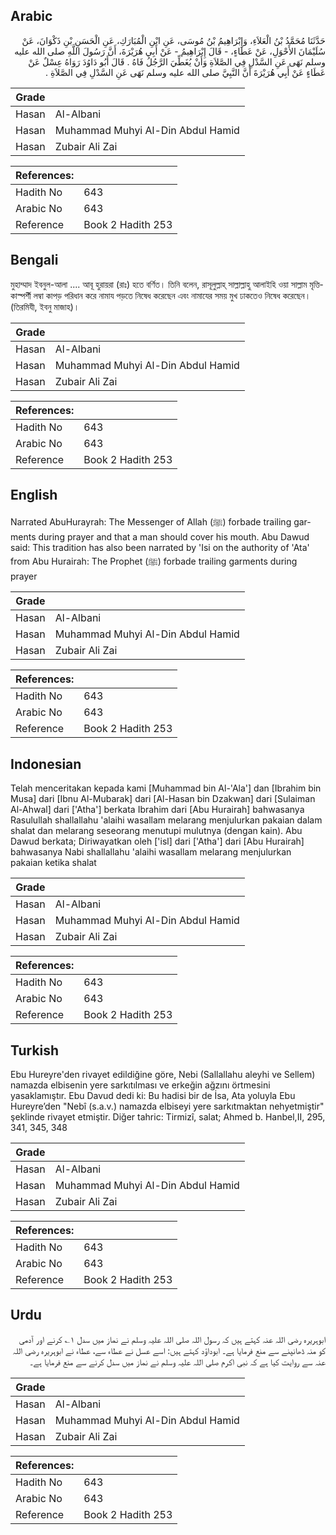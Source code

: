 ## Arabic


<div dir="rtl" lang="ar" style={{fontSize:'larger',backgroundColor:'#f8f9fa',padding:20}}>
حَدَّثَنَا مُحَمَّدُ بْنُ الْعَلاَءِ، وَإِبْرَاهِيمُ بْنُ مُوسَى، عَنِ ابْنِ الْمُبَارَكِ، عَنِ الْحَسَنِ بْنِ ذَكْوَانَ، عَنْ سُلَيْمَانَ الأَحْوَلِ، عَنْ عَطَاءٍ، - قَالَ إِبْرَاهِيمُ - عَنْ أَبِي هُرَيْرَةَ، أَنَّ رَسُولَ اللَّهِ صلى الله عليه وسلم نَهَى عَنِ السَّدْلِ فِي الصَّلاَةِ وَأَنْ يُغَطِّيَ الرَّجُلُ فَاهُ ‏.‏ قَالَ أَبُو دَاوُدَ رَوَاهُ عِسْلٌ عَنْ عَطَاءٍ عَنْ أَبِي هُرَيْرَةَ أَنَّ النَّبِيَّ صلى الله عليه وسلم نَهَى عَنِ السَّدْلِ فِي الصَّلاَةِ ‏.‏
</div>
<div style={{backgroundColor:'#f8f9fa',padding:20, marginBottom: 10}}><table> <thead> <tr> <th>Grade</th> <th></th> </tr> </thead> <tbody> <tr><td>Hasan</td><td>Al-Albani</td></tr><tr><td>Hasan</td><td>Muhammad Muhyi Al-Din Abdul Hamid</td></tr><tr><td>Hasan</td><td>Zubair Ali Zai</td></tr></tbody></table><table> <thead> <tr> <th>References:</th> <th></th> </tr> </thead> <tbody><tr><td>Hadith No</td><td>643</td></tr><tr><td>Arabic No</td><td>643</td></tr><tr><td>Reference</td><td>Book 2 Hadith 253</td></tr></tbody></table></div>

## Bengali


<div dir="ltr" lang="bn" style={{fontSize:'larger',backgroundColor:'#f8f9fa',padding:20}}>
মুহাম্মাদ ইবনুল-আলা .... আবূ হুরায়রা (রাঃ) হতে বর্ণিত। তিনি বলেন, রাসূলুল্লাহ্ সাল্লাল্লাহু আলাইহি ওয়া সাল্লাম মৃত্তিকাস্পর্শী লম্বা কাপড় পরিধান করে নামায পড়তে নিষেধ করেছেন এবং নামাযের সময় মুখ ঢাকতেও নিষেধ করেছেন। (তিরমিযী, ইবনু মাজাহ)।
</div>
<div style={{backgroundColor:'#f8f9fa',padding:20, marginBottom: 10}}><table> <thead> <tr> <th>Grade</th> <th></th> </tr> </thead> <tbody> <tr><td>Hasan</td><td>Al-Albani</td></tr><tr><td>Hasan</td><td>Muhammad Muhyi Al-Din Abdul Hamid</td></tr><tr><td>Hasan</td><td>Zubair Ali Zai</td></tr></tbody></table><table> <thead> <tr> <th>References:</th> <th></th> </tr> </thead> <tbody><tr><td>Hadith No</td><td>643</td></tr><tr><td>Arabic No</td><td>643</td></tr><tr><td>Reference</td><td>Book 2 Hadith 253</td></tr></tbody></table></div>

## English


<div dir="ltr" lang="en" style={{fontSize:'larger',backgroundColor:'#f8f9fa',padding:20}}>
Narrated AbuHurayrah: The Messenger of Allah (ﷺ) forbade trailing garments during prayer and that a man should cover his mouth. Abu Dawud said: This tradition has also been narrated by 'Isi on the authority of 'Ata' from Abu Hurairah: The Prophet (ﷺ) forbade trailing garments during prayer
</div>
<div style={{backgroundColor:'#f8f9fa',padding:20, marginBottom: 10}}><table> <thead> <tr> <th>Grade</th> <th></th> </tr> </thead> <tbody> <tr><td>Hasan</td><td>Al-Albani</td></tr><tr><td>Hasan</td><td>Muhammad Muhyi Al-Din Abdul Hamid</td></tr><tr><td>Hasan</td><td>Zubair Ali Zai</td></tr></tbody></table><table> <thead> <tr> <th>References:</th> <th></th> </tr> </thead> <tbody><tr><td>Hadith No</td><td>643</td></tr><tr><td>Arabic No</td><td>643</td></tr><tr><td>Reference</td><td>Book 2 Hadith 253</td></tr></tbody></table></div>

## Indonesian


<div dir="ltr" lang="id" style={{fontSize:'larger',backgroundColor:'#f8f9fa',padding:20}}>
Telah menceritakan kepada kami [Muhammad bin Al-'Ala'] dan [Ibrahim bin Musa] dari [Ibnu Al-Mubarak] dari [Al-Hasan bin Dzakwan] dari [Sulaiman Al-Ahwal] dari ['Atha'] berkata Ibrahim dari [Abu Hurairah] bahwasanya Rasulullah shallallahu 'alaihi wasallam melarang menjulurkan pakaian dalam shalat dan melarang seseorang menutupi mulutnya (dengan kain). Abu Dawud berkata; Diriwayatkan oleh ['isl] dari ['Atha'] dari [Abu Hurairah] bahwasanya Nabi shallallahu 'alaihi wasallam melarang menjulurkan pakaian ketika shalat
</div>
<div style={{backgroundColor:'#f8f9fa',padding:20, marginBottom: 10}}><table> <thead> <tr> <th>Grade</th> <th></th> </tr> </thead> <tbody> <tr><td>Hasan</td><td>Al-Albani</td></tr><tr><td>Hasan</td><td>Muhammad Muhyi Al-Din Abdul Hamid</td></tr><tr><td>Hasan</td><td>Zubair Ali Zai</td></tr></tbody></table><table> <thead> <tr> <th>References:</th> <th></th> </tr> </thead> <tbody><tr><td>Hadith No</td><td>643</td></tr><tr><td>Arabic No</td><td>643</td></tr><tr><td>Reference</td><td>Book 2 Hadith 253</td></tr></tbody></table></div>

## Turkish


<div dir="ltr" lang="tr" style={{fontSize:'larger',backgroundColor:'#f8f9fa',padding:20}}>
Ebu Hureyre'den rivayet edildiğine göre, Nebi (Sallallahu aleyhi ve Sellem) namazda elbisenin yere sarkıtılması ve erkeğin ağzını örtmesini yasaklamıştır. Ebu Davud dedi ki: Bu hadisi bir de İsa, Ata yoluyla Ebu Hureyre’den "Nebî (s.a.v.) namazda elbiseyi yere sarkıtmaktan nehyetmiştir" şeklinde rivayet etmiştir. Diğer tahric: Tirmizî, salat; Ahmed b. Hanbel,II, 295, 341, 345, 348
</div>
<div style={{backgroundColor:'#f8f9fa',padding:20, marginBottom: 10}}><table> <thead> <tr> <th>Grade</th> <th></th> </tr> </thead> <tbody> <tr><td>Hasan</td><td>Al-Albani</td></tr><tr><td>Hasan</td><td>Muhammad Muhyi Al-Din Abdul Hamid</td></tr><tr><td>Hasan</td><td>Zubair Ali Zai</td></tr></tbody></table><table> <thead> <tr> <th>References:</th> <th></th> </tr> </thead> <tbody><tr><td>Hadith No</td><td>643</td></tr><tr><td>Arabic No</td><td>643</td></tr><tr><td>Reference</td><td>Book 2 Hadith 253</td></tr></tbody></table></div>

## Urdu


<div dir="rtl" lang="ur" style={{fontSize:'larger',backgroundColor:'#f8f9fa',padding:20}}>
ابوہریرہ رضی اللہ عنہ کہتے ہیں کہ رسول اللہ صلی اللہ علیہ وسلم نے نماز میں سدل ۱؎ کرنے اور آدمی کو منہ ڈھانپنے سے منع فرمایا ہے۔ ابوداؤد کہتے ہیں: اسے عسل نے عطاء سے، عطاء نے ابوہریرہ رضی اللہ عنہ سے روایت کیا ہے کہ نبی اکرم صلی اللہ علیہ وسلم نے نماز میں سدل کرنے سے منع فرمایا ہے۔
</div>
<div style={{backgroundColor:'#f8f9fa',padding:20, marginBottom: 10}}><table> <thead> <tr> <th>Grade</th> <th></th> </tr> </thead> <tbody> <tr><td>Hasan</td><td>Al-Albani</td></tr><tr><td>Hasan</td><td>Muhammad Muhyi Al-Din Abdul Hamid</td></tr><tr><td>Hasan</td><td>Zubair Ali Zai</td></tr></tbody></table><table> <thead> <tr> <th>References:</th> <th></th> </tr> </thead> <tbody><tr><td>Hadith No</td><td>643</td></tr><tr><td>Arabic No</td><td>643</td></tr><tr><td>Reference</td><td>Book 2 Hadith 253</td></tr></tbody></table></div>